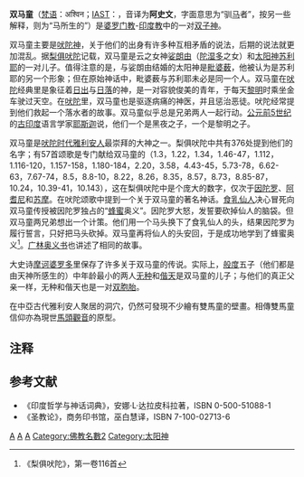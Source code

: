 '''双马童'''（[[梵语|梵语]]：अश्विन；[[IAST|IAST]]：{{IAST|aśvin}}，音译为'''阿史文'''，字面意思为“驯[[马|马]]者”，按另一些解释，则为“马所生的”）是[[婆罗门教|婆罗门教]]-[[印度教|印度教]]中的一对[[雙胞胎|双子]][[神|神]]。  

双马童主要是[[吠陀宗教|吠陀神]]，关于他们的出身有许多种互相矛盾的说法，后期的说法就更加混乱。据[[梨俱吠陀|梨俱吠陀]]记载，双马童是云之女神[[娑朗由|娑朗由]]（[[陀湿多|陀湿多]]之女）和[[太阳神|太阳神]][[苏利耶|苏利耶]]的一对儿子。值得注意的是，与娑朗由结婚的太阳神是[[毗婆薮|毗婆薮]]，他被认为是苏利耶的另一个形象；但在原始神话中，毗婆薮与苏利耶未必是同一个人。双马童在[[吠陀|吠陀]]经典里是象征着[[日出|日出]]与[[日落|日落]]的神，是一对容貌俊美的青年，于每天[[黎明|黎明]]时乘坐金车驶过天空。在[[吠陀|吠陀]]里，双马童也是驱逐病痛的神医，并且惩治恶徒。吠陀经常提到他们救起一个落水者的故事。双马童似乎总是兄弟两人一起行动。[[公元前5世纪|公元前5世纪]]的[[古印度|古印度]]语言学家[[耶斯迦|耶斯迦]]说，他们一个是黑夜之子，一个是黎明之子。

双马童是[[吠陀时代|吠陀时代]][[雅利安人|雅利安人]]最崇拜的大神之一。梨俱吠陀中共有376处提到他们的名字；有57首颂歌是专门献给双马童的（1.3，1.22，1.34，1.46-47，1.112，1.116-120，1.157-158，1.180-184，2.20，3.58，4.43-45，5.73-78，6.62-63，7.67-74，8.5，8.8-10，8.22，8.26，8.35，8.57，8.73，8.85-87，10.24，10.39-41，10.143），这在梨俱吠陀中是个庞大的数字，仅次于[[因陀罗|因陀罗]]、[[阿耆尼|阿耆尼]]和[[苏摩|苏摩]]。在吠陀颂歌中提到一个关于双马童的著名神话。[[食乳仙人|食乳仙人]]决心冒死向双马童传授被因陀罗独占的“[[蜂蜜|蜂蜜]]奥义”。因陀罗大怒，发誓要砍掉仙人的脑袋。但双马童两兄弟想出一个计策。他们用一个马头换下了食乳仙人的头，结果因陀罗为履行誓言，只好把马头砍掉。双马童再将仙人的头安回，于是成功地学到了蜂蜜奥义<ref>《梨俱吠陀》，第一卷116首</ref>。[[广林奥义书|广林奥义书]]也讲述了相同的故事。

大史诗[[摩诃婆罗多|摩诃婆罗多]]里保存了许多关于双马童的传说。实际上，[[般度|般度]]五子（他们都是由天神所感生的）中年龄最小的两人[[无种|无种]]和[[偕天|偕天]]是双马童的儿子；与他们的真正父亲一样，无种和偕天也是一对[[双胞胎|双胞胎]]。

在中亞古代雅利安人聚居的洞穴，仍然可發現不少繪有雙馬童的壁畫。相傳雙馬童信仰亦為現世[[馬頭觀音|馬頭觀音]]的原型。

== 注释 ==
<references/>

== 参考文献 ==
* 《印度哲学与神话词典》，安娜·L·达拉皮科拉著，ISBN 0-500-51088-1
* 《圣教论》，商务印书馆，巫白慧译，ISBN 7-100-02713-6

{{印度神话}}
{{Authority control}}
[[Category:印度教神祇|A]]
[[Category:雙胞胎|A]]
[[Category:醫藥之神|A]]
[[Category:佛教名數2|Category:佛教名數2]]
[[Category:太阳神|Category:太阳神]]